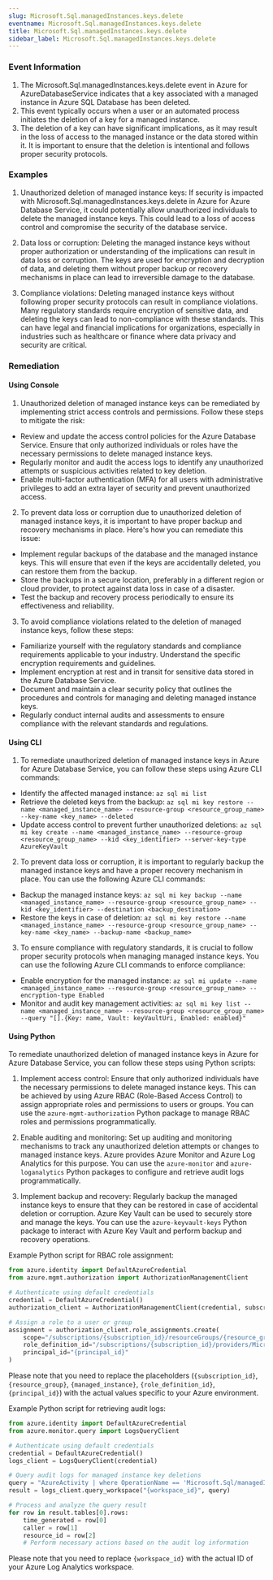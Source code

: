 ```yaml
--- 
slug: Microsoft.Sql.managedInstances.keys.delete
eventname: Microsoft.Sql.managedInstances.keys.delete
title: Microsoft.Sql.managedInstances.keys.delete
sidebar_label: Microsoft.Sql.managedInstances.keys.delete
---
```

                       
### Event Information

1. The Microsoft.Sql.managedInstances.keys.delete event in Azure for AzureDatabaseService indicates that a key associated with a managed instance in Azure SQL Database has been deleted.
2. This event typically occurs when a user or an automated process initiates the deletion of a key for a managed instance.
3. The deletion of a key can have significant implications, as it may result in the loss of access to the managed instance or the data stored within it. It is important to ensure that the deletion is intentional and follows proper security protocols.


### Examples

1. Unauthorized deletion of managed instance keys: If security is impacted with Microsoft.Sql.managedInstances.keys.delete in Azure for Azure Database Service, it could potentially allow unauthorized individuals to delete the managed instance keys. This could lead to a loss of access control and compromise the security of the database service.

2. Data loss or corruption: Deleting the managed instance keys without proper authorization or understanding of the implications can result in data loss or corruption. The keys are used for encryption and decryption of data, and deleting them without proper backup or recovery mechanisms in place can lead to irreversible damage to the database.

3. Compliance violations: Deleting managed instance keys without following proper security protocols can result in compliance violations. Many regulatory standards require encryption of sensitive data, and deleting the keys can lead to non-compliance with these standards. This can have legal and financial implications for organizations, especially in industries such as healthcare or finance where data privacy and security are critical.

### Remediation

#### Using Console

1. Unauthorized deletion of managed instance keys can be remediated by implementing strict access controls and permissions. Follow these steps to mitigate the risk:

- Review and update the access control policies for the Azure Database Service. Ensure that only authorized individuals or roles have the necessary permissions to delete managed instance keys.
- Regularly monitor and audit the access logs to identify any unauthorized attempts or suspicious activities related to key deletion.
- Enable multi-factor authentication (MFA) for all users with administrative privileges to add an extra layer of security and prevent unauthorized access.

2. To prevent data loss or corruption due to unauthorized deletion of managed instance keys, it is important to have proper backup and recovery mechanisms in place. Here's how you can remediate this issue:

- Implement regular backups of the database and the managed instance keys. This will ensure that even if the keys are accidentally deleted, you can restore them from the backup.
- Store the backups in a secure location, preferably in a different region or cloud provider, to protect against data loss in case of a disaster.
- Test the backup and recovery process periodically to ensure its effectiveness and reliability.

3. To avoid compliance violations related to the deletion of managed instance keys, follow these steps:

- Familiarize yourself with the regulatory standards and compliance requirements applicable to your industry. Understand the specific encryption requirements and guidelines.
- Implement encryption at rest and in transit for sensitive data stored in the Azure Database Service.
- Document and maintain a clear security policy that outlines the procedures and controls for managing and deleting managed instance keys.
- Regularly conduct internal audits and assessments to ensure compliance with the relevant standards and regulations.

#### Using CLI

1. To remediate unauthorized deletion of managed instance keys in Azure for Azure Database Service, you can follow these steps using Azure CLI commands:

- Identify the affected managed instance: `az sql mi list`
- Retrieve the deleted keys from the backup: `az sql mi key restore --name <managed_instance_name> --resource-group <resource_group_name> --key-name <key_name> --deleted`
- Update access control to prevent further unauthorized deletions: `az sql mi key create --name <managed_instance_name> --resource-group <resource_group_name> --kid <key_identifier> --server-key-type AzureKeyVault`

2. To prevent data loss or corruption, it is important to regularly backup the managed instance keys and have a proper recovery mechanism in place. You can use the following Azure CLI commands:

- Backup the managed instance keys: `az sql mi key backup --name <managed_instance_name> --resource-group <resource_group_name> --kid <key_identifier> --destination <backup_destination>`
- Restore the keys in case of deletion: `az sql mi key restore --name <managed_instance_name> --resource-group <resource_group_name> --key-name <key_name> --backup-name <backup_name>`

3. To ensure compliance with regulatory standards, it is crucial to follow proper security protocols when managing managed instance keys. You can use the following Azure CLI commands to enforce compliance:

- Enable encryption for the managed instance: `az sql mi update --name <managed_instance_name> --resource-group <resource_group_name> --encryption-type Enabled`
- Monitor and audit key management activities: `az sql mi key list --name <managed_instance_name> --resource-group <resource_group_name> --query "[].{Key: name, Vault: keyVaultUri, Enabled: enabled}"`

#### Using Python

To remediate unauthorized deletion of managed instance keys in Azure for Azure Database Service, you can follow these steps using Python scripts:

1. Implement access control: Ensure that only authorized individuals have the necessary permissions to delete managed instance keys. This can be achieved by using Azure RBAC (Role-Based Access Control) to assign appropriate roles and permissions to users or groups. You can use the `azure-mgmt-authorization` Python package to manage RBAC roles and permissions programmatically.

2. Enable auditing and monitoring: Set up auditing and monitoring mechanisms to track any unauthorized deletion attempts or changes to managed instance keys. Azure provides Azure Monitor and Azure Log Analytics for this purpose. You can use the `azure-monitor` and `azure-loganalytics` Python packages to configure and retrieve audit logs programmatically.

3. Implement backup and recovery: Regularly backup the managed instance keys to ensure that they can be restored in case of accidental deletion or corruption. Azure Key Vault can be used to securely store and manage the keys. You can use the `azure-keyvault-keys` Python package to interact with Azure Key Vault and perform backup and recovery operations.

Example Python script for RBAC role assignment:

```python
from azure.identity import DefaultAzureCredential
from azure.mgmt.authorization import AuthorizationManagementClient

# Authenticate using default credentials
credential = DefaultAzureCredential()
authorization_client = AuthorizationManagementClient(credential, subscription_id)

# Assign a role to a user or group
assignment = authorization_client.role_assignments.create(
    scope="/subscriptions/{subscription_id}/resourceGroups/{resource_group}/providers/Microsoft.Sql/managedInstances/{managed_instance}",
    role_definition_id="/subscriptions/{subscription_id}/providers/Microsoft.Authorization/roleDefinitions/{role_definition_id}",
    principal_id="{principal_id}"
)
```

Please note that you need to replace the placeholders (`{subscription_id}`, `{resource_group}`, `{managed_instance}`, `{role_definition_id}`, `{principal_id}`) with the actual values specific to your Azure environment.

Example Python script for retrieving audit logs:

```python
from azure.identity import DefaultAzureCredential
from azure.monitor.query import LogsQueryClient

# Authenticate using default credentials
credential = DefaultAzureCredential()
logs_client = LogsQueryClient(credential)

# Query audit logs for managed instance key deletions
query = "AzureActivity | where OperationName == 'Microsoft.Sql/managedInstances/keys/delete' | project TimeGenerated, Caller, ResourceId"
result = logs_client.query_workspace("{workspace_id}", query)

# Process and analyze the query result
for row in result.tables[0].rows:
    time_generated = row[0]
    caller = row[1]
    resource_id = row[2]
    # Perform necessary actions based on the audit log information
```

Please note that you need to replace `{workspace_id}` with the actual ID of your Azure Log Analytics workspace.


 